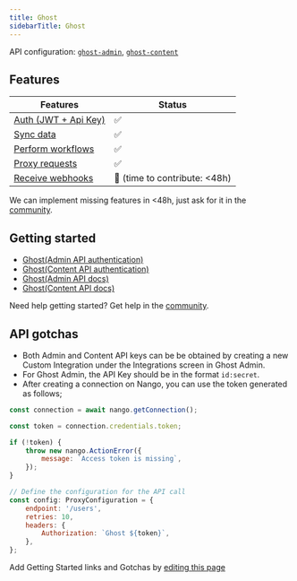 ```yaml
---
title: Ghost
sidebarTitle: Ghost
---
```



<Overview />

API configuration: [`ghost-admin`](https://nango.dev/providers.yaml), [`ghost-content`](https://nango.dev/providers.yaml)

## Features

| Features | Status |
| - | - |
| [Auth (JWT + Api Key)](/guides/getting-started/authorize-an-api-from-your-app) | ✅ |
| [Sync data](/guides/getting-started/read-from-an-api) | ✅ |
| [Perform workflows](/guides/getting-started/write-to-an-api) | ✅ |
| [Proxy requests](/guides/proxy-requests-to-an-api) | ✅ |
| [Receive webhooks](/guides/receive-webhooks-from-an-api) | 🚫 (time to contribute: &lt;48h) |

<Tip>We can implement missing features in &lt;48h, just ask for it in the [community](https://nango.dev/slack).</Tip>

## Getting started

-   [Ghost(Admin API authentication)](https://ghost.org/docs/admin-api/#token-authentication)
-   [Ghost(Content API authentication)](https://ghost.org/docs/content-api#url)
-   [Ghost(Admin API docs)](https://ghost.org/docs/admin-api/)
-   [Ghost(Content API docs)](https://ghost.org/docs/content-api)

<Tip>Need help getting started? Get help in the [community](https://nango.dev/slack).</Tip>

## API gotchas

- Both Admin and Content API keys can be be obtained by creating a new Custom Integration under the Integrations screen in Ghost Admin.
- For Ghost Admin, the API Key should be in the format `id:secret`.
- After creating a connection on Nango, you can use the token generated as follows;
```js
const connection = await nango.getConnection();

const token = connection.credentials.token;

if (!token) {
    throw new nango.ActionError({
        message: `Access token is missing`,
    });
}

// Define the configuration for the API call
const config: ProxyConfiguration = {
    endpoint: '/users',
    retries: 10,
    headers: {
        Authorization: `Ghost ${token}`,
    },
};
```

<Note>Add Getting Started links and Gotchas by [editing this page](https://github.com/nangohq/nango/tree/master/docs-v2/integrations/all/ghost.mdx)</Note>
